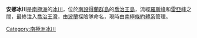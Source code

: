 {{Coord|62|2|S|58|12|W|display=title}}

'''安娜冰川'''是[[南極洲|南極洲]]的[[冰川|冰川]]，位於[[南設得蘭群島|南設得蘭群島]]的[[喬治王島|喬治王島]]，流經[[羅斯峰|羅斯峰]]和[[雷亞峰|雷亞峰]]之間，最終注入[[喬治王灣|喬治王灣]]，由[[波蘭|波蘭]]探險隊命名，現時由[[南極條約體系|南極條約體系]]管理。

{{Antarctica-geo-stub}}
[[Category:南極洲冰川|Category:南極洲冰川]]